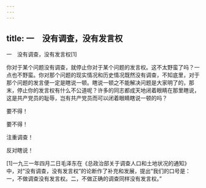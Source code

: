 ```yaml
---
---
---
```

title: 一　没有调查，没有发言权
---




一　没有调查，没有发言权[1]



你对于某个问题没有调查，就停止你对于某个问题的发言权。这不太野蛮了吗？一点也不野蛮。你对那个问题的现实情况和历史情况既然没有调查，不知底里，对于那个问题的发言便一定是瞎说一顿。瞎说一顿之不能解决问题是大家明了的，那末，停止你的发言权有什么不公道呢？许多的同志都成天地闭着眼睛在那里瞎说，这是共产党员的耻辱，岂有共产党员而可以闭着眼睛瞎说一顿的吗？

要不得！

要不得！

注重调查！

反对瞎说！



[1]一九三一年四月二日毛泽东在《总政治部关于调查人口和土地状况的通知》中，对“没有调查，没有发言权”的论断作了补充和发展，提出“我们的口号是：一，不做调查没有发言权。二，不做正确的调查同样没有发言权。”